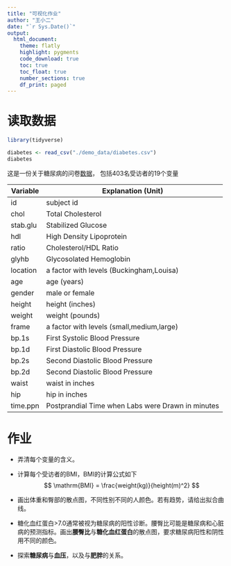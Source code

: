 ```yaml
---
title: "可视化作业"
author: "王小二"
date: "`r Sys.Date()`"
output: 
  html_document:
    theme: flatly
    highlight: pygments
    code_download: true
    toc: true
    toc_float: true
    number_sections: true
    df_print: paged
---
```






# 读取数据

```r
library(tidyverse)

diabetes <- read_csv("./demo_data/diabetes.csv")
diabetes
```


这是一份关于糖尿病的问卷[数据](http://staff.pubhealth.ku.dk/~tag/Teaching/share/data/Diabetes.html)，
包括403名受访者的19个变量

| Variable | Explanation (Unit)                                |
|----------|---------------------------------------------------|
| id       | subject id                                        |
| chol     | Total Cholesterol                                 |
| stab.glu | Stabilized Glucose                                |
| hdl      | High Density Lipoprotein                          |
| ratio    | Cholesterol/HDL Ratio                             |
| glyhb    | Glycosolated Hemoglobin                           |
| location | a factor with levels (Buckingham,Louisa)          |
| age      | age (years)                                       |
| gender   | male or female                                    |
| height   | height (inches)                                   |
| weight   | weight (pounds)                                   |
| frame    | a factor with levels (small,medium,large)         |
| bp.1s    | First Systolic Blood Pressure                     |
| bp.1d    | First Diastolic Blood Pressure                    |
| bp.2s    | Second Diastolic Blood Pressure                   |
| bp.2d    | Second Diastolic Blood Pressure                   |
| waist    | waist in inches                                   |
| hip      | hip in inches                                     |
| time.ppn | Postprandial Time when Labs were Drawn in minutes |



# 作业

- 弄清每个变量的含义。

- 计算每个受访者的BMI，BMI的计算公式如下
$$
\mathrm{BMI} = \frac{weight(kg)}{height(m)^2}
$$

- 画出体重和臀部的散点图，不同性别不同的人颜色。若有趋势，请给出拟合曲线。


- 糖化血红蛋白>7.0通常被视为糖尿病的阳性诊断。腰臀比可能是糖尿病和心脏病的预测指标。画出**腰臀比**与**糖化血红蛋白**的散点图，要求糖尿病阳性和阴性用不同的颜色。

- 探索**糖尿病**与**血压**，以及与**肥胖**的关系。
